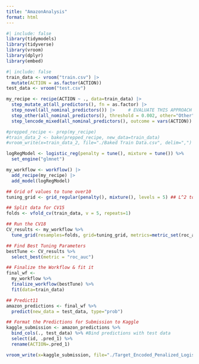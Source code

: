 ```yaml
---
title: "AmazonAnalysis"
format: html
---
```


```r
#| include: false
library(tidymodels)
library(tidyverse)
library(vroom)
library(dplyr)
library(embed)
```

```r
#| include: false
train_data <- vroom("train.csv") |>
  mutate(ACTION = as.factor(ACTION))
test_data <- vroom("test.csv")
```

```r
my_recipe <- recipe(ACTION ~ ., data=train_data) |>
  step_mutate_at(all_predictors(), fn = as.factor) |>
  step_novel(all_nominal_predictors()) |>     # EVALUATE THIS APPROACH LATER!!!
  step_other(all_nominal_predictors(), threshold = 0.002, other="Other") |> #Look at setting this back to threshold = 0.001
  step_lencode_mixed(all_nominal_predictors(), outcome = vars(ACTION))

#prepped_recipe <- prep(my_recipe)
#train_data_2 <- bake(prepped_recipe, new_data=train_data)
#vroom_write(x=train_data_2, file="./Baked Train Data.csv", delim=",")
```

```r
logRegModel <- logistic_reg(penalty = tune(), mixture = tune()) %>%
  set_engine("glmnet")

my_workflow <- workflow() |>
  add_recipe(my_recipe) |>
  add_model(logRegModel)
```

```r
## Grid of values to tune over10
tuning_grid <- grid_regular(penalty(), mixture(), levels = 5) ## L^2 total tuning possibilities

## Split data for CV15
folds <- vfold_cv(train_data, v = 5, repeats=1)

## Run the CV18
CV_results <- my_workflow %>%
  tune_grid(resamples=folds, grid=tuning_grid, metrics=metric_set(roc_auc))
```

```r
## Find Best Tuning Parameters
bestTune <- CV_results %>%
  select_best(metric = "roc_auc")

## Finalize the Workflow & fit it
final_wf <-
  my_workflow %>%
  finalize_workflow(bestTune) %>%
  fit(data=train_data)

## Predict11
amazon_predictions <- final_wf %>%
  predict(new_data = test_data, type="prob")
```

```r
## Format the Predictions for Submission to Kaggle
kaggle_submission <- amazon_predictions %>%
  bind_cols(., test_data) %>% #Bind predictions with test data
  select(id, .pred_1) %>%
  rename(ACTION=.pred_1) 

vroom_write(x=kaggle_submission, file="./Target_Encoded_Penalized_Logistic_Regression_Predictions.csv", delim=",")
```
